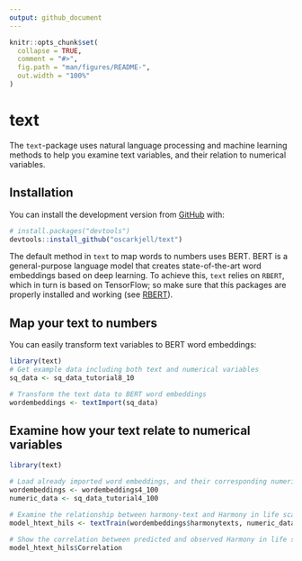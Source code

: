 ```yaml
---
output: github_document
---
```


<!-- README.md is generated from README.Rmd. Please edit that file -->

```r
knitr::opts_chunk$set(
  collapse = TRUE,
  comment = "#>",
  fig.path = "man/figures/README-",
  out.width = "100%"
)
```

# text

<!-- badges: start -->
<!-- badges: end -->

The ```text```-package uses natural language processing and machine learning methods to help you examine text variables, and their relation to numerical variables. 

## Installation

<!--You can install the released version of text from [CRAN](https://CRAN.R-project.org) with:

``` r
install.packages("text")
```-->

You can install the development version from [GitHub](https://github.com/) with:

``` r
# install.packages("devtools")
devtools::install_github("oscarkjell/text")
```
The default method in ```text``` to map words to numbers uses BERT. BERT is a general-purpose language model that creates state-of-the-art word embeddings based on deep learning. To achieve this, ```text``` relies on ```RBERT```, which in turn is based on TensorFlow; so make sure that this packages are properly installed and working (see [RBERT](https://github.com/johnERgordon/RBERT)). 

## Map your text to numbers

You can easily transform text variables to BERT word embeddings: 

```r
library(text)
# Get example data including both text and numerical variables
sq_data <- sq_data_tutorial8_10

# Transform the text data to BERT word embeddings
wordembeddings <- textImport(sq_data)

```

## Examine how your text relate to numerical variables 

```r
library(text)

# Load already imported word embeddings, and their corresponding numeric variables
wordembeddings <- wordembeddings4_100
numeric_data <- sq_data_tutorial4_100

# Examine the relationship between harmony-text and Harmony in life scale (HILS) scores
model_htext_hils <- textTrain(wordembeddings$harmonytexts, numeric_data$hilstotal)

# Show the correlation between predicted and observed Harmony in life scale scores
model_htext_hils$Correlation

```





<!--
```r
plot(pressure)
```

In that case, don't forget to commit and push the resulting figure files, so they display on GitHub!-->
